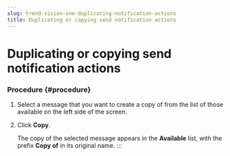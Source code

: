 ```yaml
---
slug: trend-vision-one-duplicating-notification-actions
title: Duplicating or copying send notification actions
---
```

# Duplicating or copying send notification actions

### Procedure {#procedure}

1.  Select a message that you want to create a copy of from the list of those available on the left side of the screen.

2.  Click **Copy**.

    The copy of the selected message appears in the **Available** list, with the prefix **Copy of** in its original name.
:::
